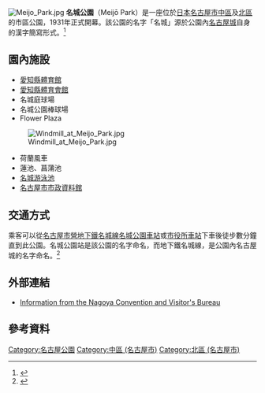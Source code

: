 [[File:Meijo_Park.jpg|thumb]]
'''名城公園'''（Meijō Park）是一座位於[[日本|日本]][[名古屋市|名古屋市]][[中區_(名古屋市)|中區]]及[[北區_(名古屋市)|北區]]的市區公園，1931年正式開幕。該公園的名字「名城」源於公園內[[名古屋城|名古屋城]]自身的漢字簡寫形式。<ref name="NAGOYA CONVENTION & VISITORS BUREAU">{{cite web |url=http://www.ncvb.or.jp/en/contents/sightseeing/view/index.php?m_seeid=2R0yOcre |title=Meijo Park |publisher=Nagoya Convention & Visitor's Bureau |accessdate=2011年6月15日 |deadurl=yes |archiveurl=https://web.archive.org/web/20110720180341/http://www.ncvb.or.jp/en/contents/sightseeing/view/index.php?m_seeid=2R0yOcre |archivedate=2011年7月20日 }}</ref>

== 園內施設 ==
* [[愛知縣體育館|愛知縣體育館]]
* [[愛知縣體育會館|愛知縣體育會館]]
* 名城庭球場
* 名城公園棒球場
* Flower Plaza
[[File:Windmill_at_Meijo_Park.jpg|thumb]]
* 荷蘭風車
* 蓮池、菖蒲池
* [[名城游泳池|名城游泳池]]
* [[名古屋市市政資料館|名古屋市市政資料館]]

== 交通方式 ==
乘客可以從[[名古屋市營地下鐵|名古屋市營地下鐵]][[名城線|名城線]][[名城公園車站|名城公園車站]]或[[市役所車站|市役所車站]]下車後徒步數分鐘直到此公園。名城公園站是該公園的名字命名，而地下鐵名城線，是公園內名古屋城的名字命名。<ref name="jtb">{{cite web |url=http://www.japanican.com/japaninfo/Detail.aspx?BookID=A3300940&category=S |title=名城公園 |year=2008年 |accessdate=2011年6月15日 |deadurl=yes |archiveurl=https://web.archive.org/web/20110724095353/http://www.japanican.com/japaninfo/Detail.aspx?BookID=A3300940&category=S |archivedate=2011年7月24日 }}</ref>

== 外部連結 ==
{{commonscat|Meijō Park}}
* {{en icon}} [https://web.archive.org/web/20110720180341/http://www.ncvb.or.jp/en/contents/sightseeing/view/index.php?m_seeid=2R0yOcre Information from the Nagoya Convention and Visitor's Bureau]

== 參考資料 ==
{{Reflist}}

{{japan-stub}}
{{DEFAULTSORT:Meijo Koen}}
[[Category:名古屋公園|Category:名古屋公園]]
[[Category:中區_(名古屋市)|Category:中區 (名古屋市)]]
[[Category:北區_(名古屋市)|Category:北區 (名古屋市)]]